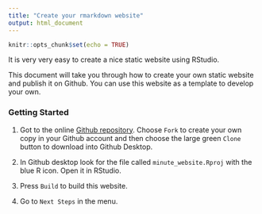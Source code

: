 ```yaml
---
title: "Create your rmarkdown website"
output: html_document
---
```


```r
knitr::opts_chunk$set(echo = TRUE)
```

It is very very easy to create a nice static website using RStudio.

This document will take you through how to create your own static website and publish it on Github. You can use this website as a template to develop your own. 

### Getting Started

1. Got to the online [Github repository](https://github.com/poldham/minute_website). Choose `Fork` to create your own copy in your Github account and then choose the large green `Clone` button to download into Github Desktop. 

2. In Github desktop look for the file called `minute_website.Rproj` with the blue R icon. Open it in RStudio.

3. Press `Build` to build this website.

4. Go to `Next Steps` in the menu.

